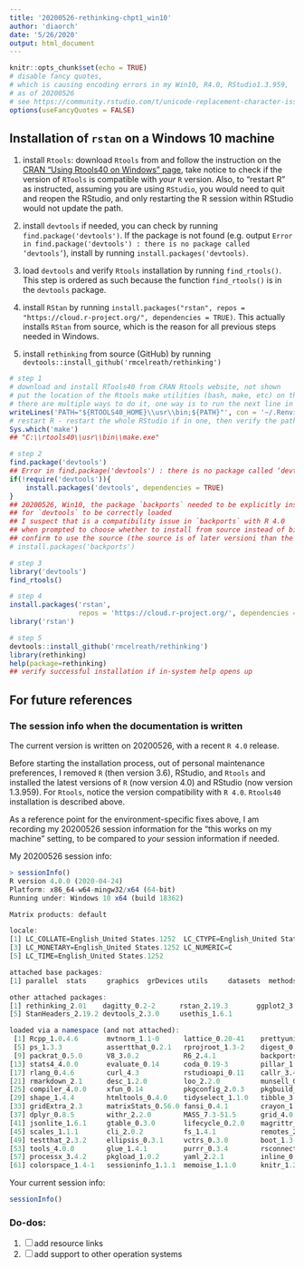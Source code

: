 ```yaml
---
title: '20200526-rethinking-chpt1_win10'
author: 'diaorch'
date: '5/26/2020'
output: html_document
---
```


```r
knitr::opts_chunk$set(echo = TRUE)
# disable fancy quotes, 
# which is causing encoding errors in my Win10, R4.0, RStudio1.3.959, 
# as of 20200526
# see https://community.rstudio.com/t/unicode-replacement-character-issue-in-rstudio-only-within-r-markdown-files/7621/9
options(useFancyQuotes = FALSE)
```

## Installation of `rstan` on a Windows 10 machine

1. install `Rtools`: download `Rtools` from and follow the instruction on the [CRAN "Using Rtools40 on Windows" page](https://cran.r-project.org/bin/windows/Rtools/), take notice to check if the version of `RTools` is compatible with *your* `R` version. Also, to "restart R" as instructed, assuming you are using `RStudio`, you would need to quit and reopen the RStudio, and only restarting the R session within RStudio would not update the path. 

2. install `devtools` if needed, you can check by running `find.package('devtools')`. If the package is not found (e.g. output `Error in find.package('devtools') : there is no package called ‘devtools’`), install by running `install.packages('devtools)`.

3. load `devtools` and verify `Rtools` installation by running `find_rtools()`. This step is ordered as such because the function `find_rtools()` is in the `devtools` package.

4. install `RStan` by running `install.packages("rstan", repos = "https://cloud.r-project.org/", dependencies = TRUE)`. This actually installs `RStan` from source, which is the reason for all previous steps needed in Windows.

5. install `rethinking` from source (GitHub) by running `devtools::install_github('rmcelreath/rethinking')`

```r
# step 1
# download and install RTools40 from CRAN Rtools website, not shown
# put the location of the Rtools make utilities (bash, make, etc) on the PATH
# there are multiple ways to do it, one way is to run the next line in R
writeLines('PATH="${RTOOLS40_HOME}\\usr\\bin;${PATH}"', con = '~/.Renviron')
# restart R - restart the whole RStudio if in one, then verify the path
Sys.which('make')
## "C:\\rtools40\\usr\\bin\\make.exe"

# step 2
find.package('devtools')
## Error in find.package('devtools') : there is no package called ‘devtools’
if(!require('devtools')){
    install.packages('devtools', dependencies = TRUE)
}
## 20200526, Win10, the package `backports` needed to be explicitly installed 
## for `devtools` to be correctly loaded
## I suspect that is a compatibility issue in `backports` with R 4.0
## when prompted to choose whether to install from source instead of binary, 
## confirm to use the source (the source is of later versioni than the binary)
# install.packages('backports')

# step 3
library('devtools')
find_rtools()

# step 4
install.packages('rstan', 
                 repos = 'https://cloud.r-project.org/', dependencies = TRUE)
library('rstan')

# step 5
devtools::install_github('rmcelreath/rethinking')
library(rethinking)
help(package=rethinking)
## verify successful installation if in-system help opens up
```

## 

## For future references

### The session info when the documentation is written

The current version is written on 20200526, with a recent `R 4.0` release.

Before starting the installation process, out of personal maintenance preferences, I removed `R` (then version 3.6), RStudio, and `Rtools` and installed the latest versions of `R` (now version 4.0) and RStudio (now version 1.3.959). For `Rtools`, notice the version compatibility with `R 4.0`. `Rtools40` installation is described above.

As a reference point for the environment-specific fixes above, I am recording my 20200526 session information for the "this works on my machine" setting, to be compared to *your* session information if needed.

My 20200526 session info:

``` r
> sessionInfo()
R version 4.0.0 (2020-04-24)
Platform: x86_64-w64-mingw32/x64 (64-bit)
Running under: Windows 10 x64 (build 18362)

Matrix products: default

locale:
[1] LC_COLLATE=English_United States.1252  LC_CTYPE=English_United States.1252   
[3] LC_MONETARY=English_United States.1252 LC_NUMERIC=C                          
[5] LC_TIME=English_United States.1252    

attached base packages:
[1] parallel  stats     graphics  grDevices utils     datasets  methods   base     

other attached packages:
[1] rethinking_2.01    dagitty_0.2-2      rstan_2.19.3       ggplot2_3.3.0     
[5] StanHeaders_2.19.2 devtools_2.3.0     usethis_1.6.1     

loaded via a namespace (and not attached):
 [1] Rcpp_1.0.4.6       mvtnorm_1.1-0      lattice_0.20-41    prettyunits_1.1.1 
 [5] ps_1.3.3           assertthat_0.2.1   rprojroot_1.3-2    digest_0.6.25     
 [9] packrat_0.5.0      V8_3.0.2           R6_2.4.1           backports_1.1.7   
[13] stats4_4.0.0       evaluate_0.14      coda_0.19-3        pillar_1.4.4      
[17] rlang_0.4.6        curl_4.3           rstudioapi_0.11    callr_3.4.3       
[21] rmarkdown_2.1      desc_1.2.0         loo_2.2.0          munsell_0.5.0     
[25] compiler_4.0.0     xfun_0.14          pkgconfig_2.0.3    pkgbuild_1.0.8    
[29] shape_1.4.4        htmltools_0.4.0    tidyselect_1.1.0   tibble_3.0.1      
[33] gridExtra_2.3      matrixStats_0.56.0 fansi_0.4.1        crayon_1.3.4      
[37] dplyr_0.8.5        withr_2.2.0        MASS_7.3-51.5      grid_4.0.0        
[41] jsonlite_1.6.1     gtable_0.3.0       lifecycle_0.2.0    magrittr_1.5      
[45] scales_1.1.1       cli_2.0.2          fs_1.4.1           remotes_2.1.1     
[49] testthat_2.3.2     ellipsis_0.3.1     vctrs_0.3.0        boot_1.3-24       
[53] tools_4.0.0        glue_1.4.1         purrr_0.3.4        rsconnect_0.8.16  
[57] processx_3.4.2     pkgload_1.0.2      yaml_2.2.1         inline_0.3.15     
[61] colorspace_1.4-1   sessioninfo_1.1.1  memoise_1.1.0      knitr_1.28
```

Your current session info:

``` r
sessionInfo()
```

### Do-dos:

1. [ ] add resource links
2. [ ] add support to other operation systems